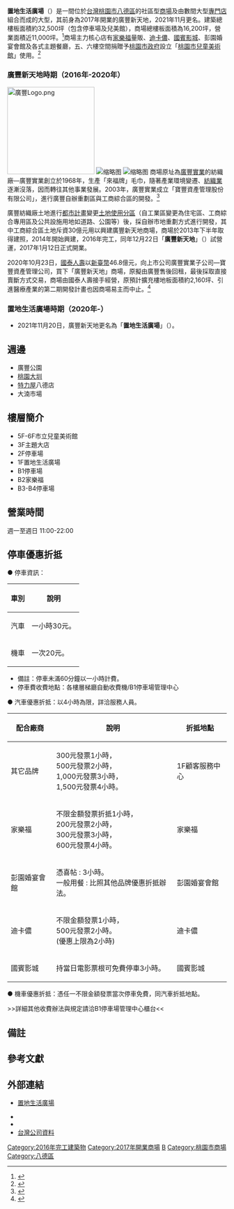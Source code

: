 {{otheruses|置地廣場}}
{{Shopping Bazaar Information
| company_name       = 置地生活廣場
| company_name_en    = Landmark Life Plaza
| company_logo       = 
| image              = [[File:置地生活廣場.jpg|250px]]
| caption            = 
| company_slogan     = 
| abbreviated_name   = 
| open_date          = 2017年1月12日
| closing_date       =
| country            =
| location           = {{flagicon|TWN}} [[桃園市|桃園市]][[八德區|八德區]]介壽路一段728號
| zip_code           = 33450
| telephone_no       = 886-3-363-7666
| floors             = 地上六層～地下四層
| floor_area         = 16,200坪(53,553平方公尺)<br>32,527坪(107,527平方公尺，含停車場及兒美館)
| parking            = 汽車1,120輛<br/>機車863輛
| developer          = 
| key_people         = 廣豐新天地營運中心總經理陳建邦
| manager            = 寶豐資產管理股份有限公司
| major_shareholder  =
| num_employees      = 
| revenue            = 
| accounting_period  = 
| parent             = 廣豐實業股份有限公司
| homepage           = http://www.kfmall.com.tw/
| footnotes          =
| width              = 
}}
{{Infobox Company  
| company_name       = 廣豐實業股份有限公司
| company_name_en    = 
| company_type       = [[股份有限公司|股份有限公司]]
| company_logo       =  
| foundation         = 2017年1月12日
| trading_name       = 
| traded_as          = 非上市
| location           = {{flagicon|TWN}} [[桃園市|桃園市]][[八德區|八德區]]介壽路一段728號
| locations          = 1
| area_served        = {{TW}}
| local_code_name            = TW
| local_code            = 43434316
| founder            = 賀膺才
| key_people         = [[董事長|董事長]]：邱文達<br>[[總經理|總經理]]：賀錫敬
| major_shareholder  = 
| industry           = [[百貨公司業|百貨公司業]]
| products           = 百貨公司商品服務
| parent             = 
| capital            = [[新台幣|新台幣]] 1,853,421,680 元
| owner              = 
| homepage           = [http://www.kfmall.com.tw/ www.kfmall.com.tw] 
| slogan             = 
}}

'''置地生活廣場'''（{{lang|en|Landmark Life Plaza}}）是一間位於[[台灣|台灣]][[桃園市|桃園市]][[八德區|八德區]]的社區型[[商場|商場]]及由數間大型[[專門店|專門店]]組合而成的大型{{tsl|en|Retail park|動力中心}}，其前身為2017年開業的廣豐新天地，2021年11月更名。建築總樓板面積約32,500坪（包含停車場及兒美館），商場總樓板面積為16,200坪，營業面積近11,000坪。<ref>{{cite news|url=http://www.setn.com/News.aspx?NewsID=215721|title=商場超新星　桃園八德廣豐新天地購物中心正式開幕|publisher=三立新聞網|author=李鴻典|language=zh-tw|date=2017-01-12|accessdate=2017-01-12|archive-date=2021-05-19|archive-url=https://web.archive.org/web/20210519164657/https://www.setn.com/News.aspx?NewsID=215721|dead-url=no}}</ref>商場主力核心店有[[家樂福|家樂福]]量販、[[迪卡儂|迪卡儂]]、[[國賓影城|國賓影城]]、彭園婚宴會館及各式主題餐廳，五、六樓空間捐贈予[[桃園市政府|桃園市政府]]設立「[[桃園市兒童美術館|桃園市兒童美術館]]」使用。<ref>{{cite news |url=https://www.chinatimes.com/newspapers/20170113000153-260204 |title=廣豐新天地 年營業額拚30億 |publisher=工商時報 |author=袁延壽、龍益雲 |language=zh-tw |date=2017-01-13 |accessdate= |archive-date=2021-05-19 |archive-url=https://web.archive.org/web/20210519164648/https://www.chinatimes.com/newspapers/20170113000153-260204 |dead-url=no }}</ref>

===廣豐新天地時期（2016年-2020年）===
[[File:廣豐Logo.png|200px]]
[[File:桃園市八德區廣豐新天地.jpg|缩略图]]
[[File:KWONG_FONG_PLAZA_2017.jpg|缩略图]]
商場原址為[[廣豐實業|廣豐實業]]的紡織廠—廣豐實業創立於1968年，生產「來福牌」毛巾，隨著產業環境變遷、[[紡織業|紡織業]]逐漸沒落，因而轉往其他事業發展。2003年，廣豐實業成立「寶豐資產管理股份有限公司」，進行廣豐自辦重劃區與工商綜合區的開發。<ref>{{Cite web |url=http://www.kfic.com.tw/about.html |title=關於廣豐 |access-date=2016-12-21 |archive-date=2009-12-04 |archive-url=https://web.archive.org/web/20091204142244/http://www.kfic.com.tw/about.html |dead-url=no }}</ref>

廣豐紡織廠土地進行[[都市計畫|都市計畫]]變更[[土地使用分區|土地使用分區]]（自工業區變更為住宅區、工商綜合專用區及公共設施用地如道路、公園等）後，採自辦市地重劃方式進行開發，其中工商綜合區土地斥資30億元用以興建廣豐新天地商場，商場於2013年下半年取得建照，2014年開始興建，2016年完工，同年12月22日「'''廣豐新天地'''」（{{lang|en|KWONG FONG PLAZA}}）試營運，2017年1月12日正式開業。

2020年10月23日，[[國泰人壽|國泰人壽]]以[[新臺幣|新臺幣]]46.8億元，向上市公司廣豐實業子公司—寶豐資產管理公司，買下「廣豐新天地」商場，原擬由廣豐售後回租，最後採取直接賣斷方式交易，商場由國泰人壽接手經營，原預計擴充樓地板面積約2,160坪、引進醫療產業的第二期開發計畫也因商場易主而中止。<ref>{{cite news|url=https://www.storm.mg/article/3138791|title=桃園人驚！國壽買斷八德廣豐新天地，廣豐退出經營並中止二期醫療產業計畫|publisher=風傳媒|author=林喬慧|language=zh-tw|date=2020-10-23|accessdate=2021-11-21|archive-date=2021-11-21|archive-url=https://web.archive.org/web/20211121180007/https://www.storm.mg/article/3138791|dead-url=no}}</ref>

===置地生活廣場時期（2020年-）===
*2021年11月20日，廣豐新天地更名為「'''置地生活廣場'''」（{{lang|en|Landmark Life Plaza}}）。

== 週邊 ==
*廣豐公園
*[[桃園大圳|桃園大圳]]
*[[特力屋|特力屋]]八德店
*大湳市場

== 樓層簡介 ==
*5F-6F市立兒童美術館
*3F主題大店
*2F停車場
*1F置地生活廣場
*B1停車場
*B2家樂福
*B3-B4停車場

==營業時間==
週一至週日 11:00-22:00

==停車優惠折抵==
●  停車資訊：
{| class="wikitable" 
|-
!車別|| 說明
|-
|汽車 ||一小時30元。 
|-
|機車 ||一次20元。 
|}
*備註：停車未滿60分鐘以一小時計費。
*停車費收費地點：各樓層梯廳自動收費機/B1停車場管理中心

●  汽車優惠折抵：以4小時為限，詳洽服務人員。
{| class="wikitable" 
|-
!配合廠商||說明||折抵地點
|-
|其它品牌 ||300元發票1小時，<br>500元發票2小時，<br>1,000元發票3小時，<br>1,500元發票4小時。|| 1F顧客服務中心 
|-
|家樂福 ||不限金額發票折抵1小時，<br>200元發票2小時，<br>300元發票3小時，<br>600元發票4小時。|| 家樂福 
|-
|彭園婚宴會館|| 憑喜帖 : 3小時。<br>一般用餐 : 比照其他品牌優惠折抵辦法。 ||彭園婚宴會館 
|-
|迪卡儂 ||不限金額發票1小時，<br>500元發票2小時。<br>(優惠上限為2小時) ||迪卡儂 
|-
|國賓影城|| 持當日電影票根可免費停車3小時。|| 國賓影城 
|}
●  機車優惠折抵：憑任一不限金額發票當次停車免費，同汽車折抵地點。

>>詳細其他收費辦法與規定請洽B1停車場管理中心櫃台<<

== 備註 ==
<div class="references-small">
{{Div col|cols=2}}
{{notefoot}}
{{Div col end}}
</div>

== 參考文獻 ==
{{Reflist}}

== 外部連結 ==
*{{zh-tw}}[http://www.kfmall.com.tw/ 置地生活廣場]
*{{facebook|landmarklifeplaza|置地生活廣場}}
*{{instagram|kwongfongplaza}}
*[http://company.g0v.ronny.tw/id/43434316 台灣公司資料] {{Wayback|url=http://company.g0v.ronny.tw/id/43434316 |date=20210519163348 }}

{{台灣購物中心}}
{{Portal bar|台灣|企業}}

[[Category:2016年完工建築物|Category:2016年完工建築物]]
[[Category:2017年開業商場|Category:2017年開業商場]]
[[Category:台灣購物中心|B]]
[[Category:桃園市商場|Category:桃園市商場]]
[[Category:八德區|Category:八德區]]